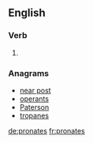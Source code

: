 ==English==

===Verb===
{{head|en|verb form}}

# {{en-third-person singular of|pronate}}

===Anagrams===
* [[near post#English|near post]]
* [[operants#English|operants]]
* [[Paterson#English|Paterson]]
* [[tropanes#English|tropanes]]

[[de:pronates]]
[[fr:pronates]]
